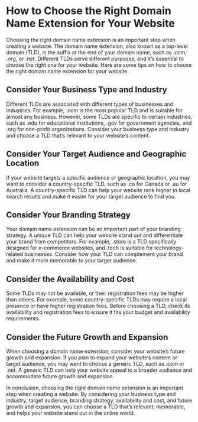 # How to Choose the Right Domain Name Extension for Your Website

Choosing the right domain name extension is an important step when creating a website. The domain name extension, also known as a top-level domain (TLD), is the suffix at the end of your domain name, such as .com, .org, or .net. Different TLDs serve different purposes, and it’s essential to choose the right one for your website. Here are some tips on how to choose the right domain name extension for your website.

## Consider Your Business Type and Industry

Different TLDs are associated with different types of businesses and industries. For example, .com is the most popular TLD and is suitable for almost any business. However, some TLDs are specific to certain industries, such as .edu for educational institutions, .gov for government agencies, and .org for non-profit organizations. Consider your business type and industry and choose a TLD that’s relevant to your website’s content.

## Consider Your Target Audience and Geographic Location

If your website targets a specific audience or geographic location, you may want to consider a country-specific TLD, such as .ca for Canada or .au for Australia. A country-specific TLD can help your website rank higher in local search results and make it easier for your target audience to find you.

<CallToAction />

## Consider Your Branding Strategy

Your domain name extension can be an important part of your branding strategy. A unique TLD can help your website stand out and differentiate your brand from competitors. For example, .store is a TLD specifically designed for e-commerce websites, and .tech is suitable for technology-related businesses. Consider how your TLD can complement your brand and make it more memorable to your target audience.

## Consider the Availability and Cost

Some TLDs may not be available, or their registration fees may be higher than others. For example, some country-specific TLDs may require a local presence or have higher registration fees. Before choosing a TLD, check its availability and registration fees to ensure it fits your budget and availability requirements.

## Consider the Future Growth and Expansion

When choosing a domain name extension, consider your website’s future growth and expansion. If you plan to expand your website’s content or target audience, you may want to choose a generic TLD, such as .com or .net. A generic TLD can help your website appeal to a broader audience and accommodate future growth and expansion.

In conclusion, choosing the right domain name extension is an important step when creating a website. By considering your business type and industry, target audience, branding strategy, availability and cost, and future growth and expansion, you can choose a TLD that’s relevant, memorable, and helps your website stand out in the online world.
